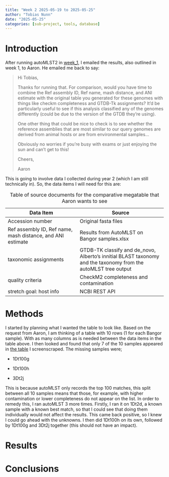 ```yaml
---
title: "Week 2 2025-05-19 to 2025-05-25"
author: "Tobias Nunn"
date: "2025-05-25"
categories: [sub-project, tools, database]
---
```


# Introduction

After running autoMLST2 in [week_1](week_1.qmd#sec-week1), I emailed the results, also outlined in week 1, to Aaron. He emailed me back to say:

> Hi Tobias,
>
> Thanks for running that. For comparison, would you have time to combine the Ref assembly ID, Ref name, mash distance, and ANI estimate with the original table you generated for these genomes with things like checkm completeness and GTDB-Tk assignments? It'd be particularly useful to see if this analysis classified any of the genomes differently (could be due to the version of the GTDB they're using).
>
> One other thing that could be nice to check is to see whether the reference assemblies that are most similar to our query genomes are derived from animal hosts or are from environmental samples...
>
> Obviously no worries if you're busy with exams or just enjoying the sun and can't get to this!
>
> Cheers,
>
> Aaron

This is going to involve data I collected during year 2 (which I am still technically in). So, the data items I will need for this are:

| Data Item | Source |
|---------------------------------|---------------------------------------|
| Accession number | Original fasta files |
| Ref assembly ID, Ref name, mash distance, and ANI estimate | Results from AutoMLST on Bangor samples.xlsx |
| taxonomic assignments | GTDB-TK classify and de_novo, Alberto's innitial BLAST taxonomy and the taxonomy from the autoMLST tree output |
| quality criteria | CheckM2 completeness and contamination |
| stretch goal: host info | NCBI REST API |

: Table of source documents for the comparative megatable that Aaron wants to see

# Methods

I started by planning what I wanted the table to look like. Based on the request from Aaron, I am thinking of a table with 10 rows (1 for each Bangor sample). With as many columns as is needed between the data items in the table above. I then looked and found that only 7 of the 10 samples appeared in [the table](https://github.com/tobiasnunn/undergrad_dissertation/blob/0572c7bd859852a8b002c88be4cb685b02e937a0/03_outputs/autoMLST2_subproject/Results%20from%20AutoMLST%20on%20Bangor%20samples.xlsx) I screenscraped. The missing samples were;

-   1Dt100g

-   1Dt100h

-   3Dt2j

This is because autoMLST only records the top 100 matches, this split between all 10 samples means that those, for example, with higher contamination or lower completeness do not appear on the list. In order to remedy this, I ran autoMLST 3 more times. Firstly, I ran it on 1Dt2d, a known sample with a known best match, so that I could see that doing them individually would not affect the results. This came back positive, so I knew I could go ahead with the unknowns. I then did 1Dt100h on its own, followed by 1Dt100g and 3Dt2j together (this should not have an impact).

# Results

# Conclusions
